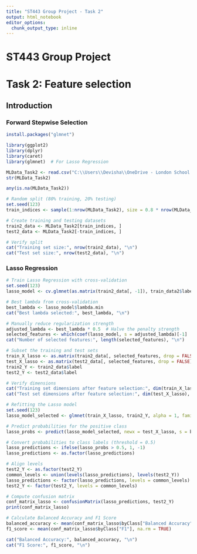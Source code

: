 ```yaml
---
title: "ST443 Group Project - Task 2"
output: html_notebook
editor_options: 
  chunk_output_type: inline
---
```


# ST443 Group Project

# Task 2: Feature selection

## Introduction

### Forward Stepwise Selection 

```r
install.packages("glmnet")
```

```r
library(ggplot2)
library(dplyr)
library(caret)
library(glmnet)  # For Lasso Regression
```


```r
MLData_Task2 <- read.csv("C:\\Users\\Devisha\\OneDrive - London School of Economics\\Documents\\Machine Learning\\data2.csv.gz")
str(MLData_Task2)
```
```r
any(is.na(MLData_Task2))
```

```r
# Random split (80% training, 20% testing)
set.seed(123)
train_indices <- sample(1:nrow(MLData_Task2), size = 0.8 * nrow(MLData_Task2))
```

```r
# Create training and testing datasets
train2_data <- MLData_Task2[train_indices, ]
test2_data <- MLData_Task2[-train_indices, ]

# Verify split
cat("Training set size:", nrow(train2_data), "\n")
cat("Test set size:", nrow(test2_data), "\n")
```
### Lasso Regression

```r
# Train Lasso Regression with cross-validation
set.seed(123)
lasso_model <- cv.glmnet(as.matrix(train2_data[, -1]), train_data2$label, alpha = 1, family = "binomial")
```

```r
# Best lambda from cross-validation
best_lambda <- lasso_model$lambda.min
cat("Best lambda selected:", best_lambda, "\n")
```

```r
# Manually reduce regularization strength
adjusted_lambda <- best_lambda * 0.5  # Halve the penalty strength
selected_features <- which(coef(lasso_model, s = adjusted_lambda)[-1] != 0)
cat("Number of selected features:", length(selected_features), "\n")
```

```r
# Subset the training and test sets
train_X_lasso <- as.matrix(train2_data[, selected_features, drop = FALSE])
test_X_lasso <- as.matrix(test2_data[, selected_features, drop = FALSE])
train2_Y <- train2_data$label
test2_Y <- test2_data$label

# Verify dimensions
cat("Training set dimensions after feature selection:", dim(train_X_lasso), "\n")
cat("Test set dimensions after feature selection:", dim(test_X_lasso), "\n")
```

```r
# Refitting the Lasso model
set.seed(123)
lasso_model_selected <- glmnet(train_X_lasso, train2_Y, alpha = 1, family = "binomial")
```

```r
# Predict probabilities for the positive class
lasso_probs <- predict(lasso_model_selected, newx = test_X_lasso, s = best_lambda, type = "response")

```

```r
# Convert probabilities to class labels (threshold = 0.5)
lasso_predictions <- ifelse(lasso_probs > 0.5, 1, -1) 
lasso_predictions <- as.factor(lasso_predictions)
```

```r
# Align levels
test2_Y <- as.factor(test2_Y)
common_levels <- union(levels(lasso_predictions), levels(test2_Y))
lasso_predictions <- factor(lasso_predictions, levels = common_levels)
test2_Y <- factor(test2_Y, levels = common_levels)
```

```r
# Compute confusion matrix
conf_matrix_lasso <- confusionMatrix(lasso_predictions, test2_Y)
print(conf_matrix_lasso)
```

```r
# Calculate Balanced Accuracy and F1 Score
balanced_accuracy <- mean(conf_matrix_lasso$byClass["Balanced Accuracy"], na.rm = TRUE)
f1_score <- mean(conf_matrix_lasso$byClass["F1"], na.rm = TRUE)

cat("Balanced Accuracy:", balanced_accuracy, "\n")
cat("F1 Score:", f1_score, "\n")
```

